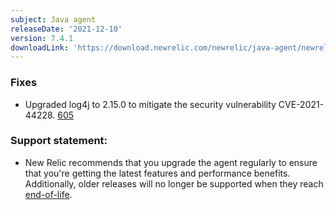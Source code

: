 ```yaml
---
subject: Java agent
releaseDate: '2021-12-10'
version: 7.4.1
downloadLink: 'https://download.newrelic.com/newrelic/java-agent/newrelic-agent/7.4.1/'
---
```


### Fixes
* Upgraded log4j to 2.15.0 to mitigate the security vulnerability CVE-2021-44228. [605](https://github.com/newrelic/newrelic-java-agent/issues/605)

### Support statement:
* New Relic recommends that you upgrade the agent regularly to ensure that you're getting the latest features and
  performance benefits. Additionally, older releases will no longer be supported when they reach
  [end-of-life](https://docs.newrelic.com/docs/using-new-relic/cross-product-functions/install-configure/notification-changes-new-relic-saas-features-distributed-software/).

